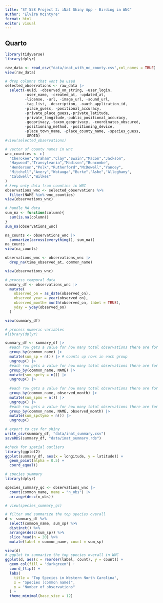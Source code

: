 ```yaml
---
title: "ST 558 Project 2: iNat Shiny App - Birding in WNC"
author: "Elvira McIntyre"
format: html
editor: visual
---
```


## Quarto

```r
library(tidyverse)
library(dplyr)

raw_data <- read_csv("data/inat_with_nc_county.csv",col_names = TRUE)
view(raw_data)

# drop columns that wont be used
selected_observations <- raw_data |>
  select(-uuid, -observed_on_string, -user_login, 
         -user_name, -created_at, -updated_at, 
         -license, -url, -image_url, -sound_url, 
         -tag_list, -description, -oauth_application_id,
         -place_guess, -positional_accuracy, 
         -private_place_guess,-private_latitude, 
         -private_longitude,-public_positional_accuracy,
         -geoprivacy,-taxon_geoprivacy, -coordinates_obscured,
         -positioning_method, -positioning_device,
         -place_town_name, -place_county_name, -species_guess, 
         -GEOID)
#view(selected_observations)

# vector of county names in wnc
wnc_counties <- c(
  "Cherokee","Graham","Clay","Swain","Macon","Jackson",
  "Haywood","Transylvania","Madison","Buncombe",
  "Henderson","Polk","Rutherford","McDowell","Yancey",
  "Mitchell","Avery","Watauga","Burke","Ashe","Alleghany",
  "Caldwell","Wilkes"
)
# keep only data from counties in WNC
observations_wnc <- selected_observations %>%
  filter(NAME %in% wnc_counties)
view(observations_wnc)
```

```r
# handle NA data
sum_na <- function(column){
  sum(is.na(column))
}
sum_na(observations_wnc)

na_counts <- observations_wnc |>
  summarize(across(everything(), sum_na))
na_counts
view(na_counts)

observations_wnc <- observations_wnc |>
  drop_na(time_observed_at, common_name)

view(observations_wnc)

```


```r
# process temporal data
summary_df <- observations_wnc |>
  mutate(
    observed_on = as_date(observed_on), 
    observed_year = year(observed_on),
    observed_month= month(observed_on, label = TRUE),    
    yday = yday(observed_on)
  )

view(summary_df)

# process numeric variables
#library(dplyr)

summary_df <- summary_df |>
  #each row gets a value for how many total observations there are for that common name
  group_by(common_name) |> 
  mutate(sum_sp = n()) |> # counts up rows in each group
  ungroup() |>
  #each row gets a value for how many total observations there are for that common name by county
  group_by(common_name, NAME) |> 
  mutate(sum_spcty = n()) |> 
  ungroup() |>
  
  #each row gets a value for how many total observations there are for that common name by month
  group_by(common_name, observed_month) |> 
  mutate(sum_spmo = n()) |> 
  ungroup() |>
  #each row gets a value for how many total observations there are for that common name by county by month
  group_by(common_name, NAME, observed_month) |> 
  mutate(sum_spctymo = n()) |> 
  ungroup()

# export to csv for shiny
write_csv(summary_df, "data/inat_summary.csv")
saveRDS(summary_df, "data/inat_summary.rds")

```


```r

#check for spatial outliers
library(ggplot2)
ggplot(summary_df, aes(x = longitude, y = latitude)) +
  geom_point(alpha = 0.5) +
  coord_equal()
```
```r

# species summary
library(dplyr)

species_summary_qc <- observations_wnc |>
  count(common_name, name = "n_obs") |>
  arrange(desc(n_obs))

# view(species_summary_qc)

# filter and summarize the top species overall
d <- summary_df %>%
  select(common_name, sum_sp) %>%
  distinct() %>%
  arrange(desc(sum_sp)) %>%
  slice_head(n = 20) %>%
  mutate(label = common_name, count = sum_sp)

view(d)
# ggplot to summarize the top species overall in WNC
ggplot(d, aes(x = reorder(label, count), y = count)) +
  geom_col(fill = "darkgreen") +
  coord_flip() +
  labs(
    title = "Top Species in Western North Carolina",
    x = "Species (common name)",
    y = "Number of observations"
  ) +
  theme_minimal(base_size = 12)
         

   
```




